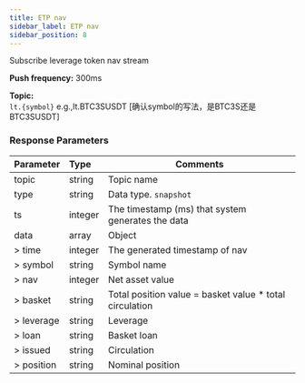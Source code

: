 ```yaml
---
title: ETP nav
sidebar_label: ETP nav
sidebar_position: 8
---
```


Subscribe leverage token nav stream

**Push frequency:** 300ms

**Topic:**<br/>
`lt.{symbol}` e.g.,lt.BTC3SUSDT [确认symbol的写法，是BTC3S还是BTC3SUSDT]

### Response Parameters
| Parameter | Type | Comments|
|:----- |:-----|----- |
|topic |string |Topic name |
|type |string |Data type. `snapshot` |
|ts |integer |The timestamp (ms) that system generates the data |
|data |array |Object |
|> time |integer |The generated timestamp of nav |
|> symbol |string |Symbol name |
|> nav |integer |Net asset value |
|> basket |string |Total position value = basket value * total circulation |
|> leverage |string |Leverage |
|> loan |string |Basket loan  |
|> issued |string |Circulation |
|> position |string |Nominal position |